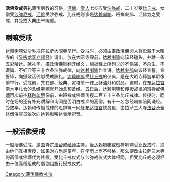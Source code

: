 '''活佛受戒典礼'''藏传佛教的习俗，[[活佛|活佛]]、[[僧人|僧人]]七岁应受[[沙弥戒|沙弥戒]]，二十岁受[[比丘戒|比丘戒]]、女僧受[[沙弥尼戒|沙弥尼戒]]。[[活佛|活佛]]受沙弥戒、比丘戒则多是[[达赖喇嘛|达赖喇嘛]]、班禅喇嘛、活佛为之受戒，其受戒大典庄严隆重。

==喇嘛受戒==
[[达赖喇嘛|达赖喇嘛]]受[[沙弥戒|沙弥戒]]在拉萨[[大昭寺|大昭寺]]举行。受戒时，必须由摄政活佛命人将贮藏于大昭寺的《[[显宗龙喜立邦经|显宗龙喜立邦经]]》请出，放在大昭寺殿前，[[达赖喇嘛|达赖喇嘛]]向该经磕头，并献一条五彩哈达。献礼毕，摄政活佛则翻开经文，根据经上所列举的不偷盗、不杀生、不谎骗、不奸淫等三十六条沙弥戒律，向[[达赖喇嘛|达赖喇嘛]]作宣讲。[[达赖喇嘛|达赖喇嘛]]向该经宣誓，宣誓毕，向摄政活佛献受戒酬礼。[[达赖喇嘛|达赖喇嘛]]受[[比丘戒|比丘戒]]的仪典，是在大昭寺释迦牟尼像前举行。受戒前，先在佛、经典、灵塔前一律上酥油灯和供品。这时，在[[布达拉宫|布达拉宫]]南木甲札仓的念经喇嘛就开始念预备经。五日后，[[达赖喇嘛|达赖喇嘛]]和传授戒律的班禅或[[佛师|佛师]]再次前往[[释迦牟尼|释迦牟尼]]像前，由班禅或佛师传授二百五十三条比丘戒律。传授时，同时在场的还有补充讲解和询间是否明白戒义的高僧。有十一名念经喇嘛陪同诵经。受戒毕，达赖和传授戒律的班排等一同赴[[布达拉宫|布达拉宫]]钦昌殿，由拉萨三大寺[[法台|法台]]及全体僧俗官员依次向达赖[[献哈达|献哈达]]表示祝贺。

==一般活佛受戒==
一般活佛受戒，是由寺院[[法台|法台]]或[[经师|经师]]主持。当[[达赖喇嘛|达赖喇嘛]]或班禅喇嘛受比丘戒时，须由他们互相传授，如果对方尚是童年，在学历上尚不够格，那么便改由拉萨三大寺的高僧或佛师代为传授。受比丘戒仪式与沙弥戒仪式大体相同，但受比丘戒必须经由十位高僧组成的僧伽组施行授戒仪式。


[[Category:藏传佛教礼仪|Category:藏传佛教礼仪]]